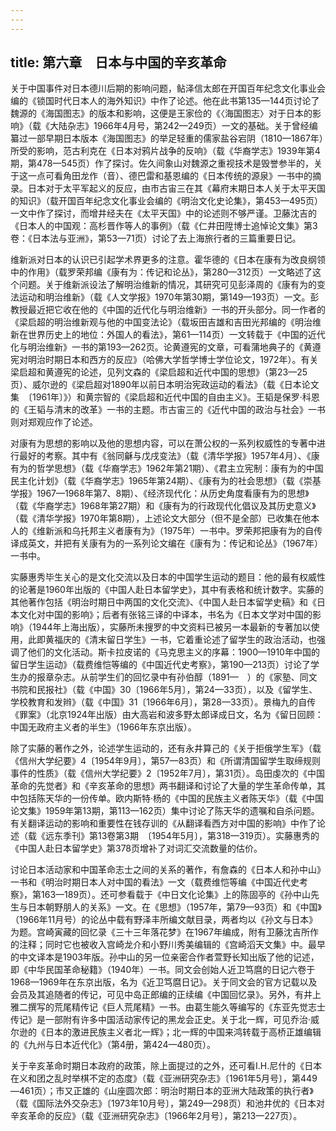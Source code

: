 ```yaml
---
---
---
```

title: 第六章　日本与中国的辛亥革命
---



关于中国事件对日本德川后期的影响问题，鲇泽信太郎在开国百年纪念文化事业会编的《锁国时代日本人的海外知识》中作了论述。他在此书第135—144页讨论了魏源的《海国图志》的版本和影响，这便是王家俭的《〈海国图志〉对于日本的影响》（载《大陆杂志》1966年4月号，第242—249页）一文的基础。关于曾经编纂过一部早期日本版本《海国图志》的举足轻重的儒家盐谷宕阴（1810—1867年）所受的影响，范古利克在《日本对鸦片战争的反响》（载《华裔学志》1939年第4期，第478—545页）作了探讨。佐久间象山对魏源之重视技术是毁誉参半的，关于这一点可看角田龙作（音）、德巴雷和基恩编的《日本传统的源泉》一书中的摘录。日本对于太平军起义的反应，由市古宙三在其《幕府末期日本人关于太平天国的知识》（载开国百年纪念文化事业会编的《明治文化史论集》，第453—495页）一文中作了探讨，而增井经夫在《太平天国》中的论述则不够严谨。卫藤沈吉的《日本人的中国观：高杉晋作等人的事例》（载《仁井田陞博士追悼论文集》第3卷：《日本法与亚洲》，第53—71页）讨论了去上海旅行者的三篇重要日记。

维新派对日本的认识已引起学术界更多的注意。霍华德的《日本在康有为改良纲领中的作用》（载罗荣邦编《康有为：传记和论丛》，第280—312页）一文略述了这个问题。关于维新派设法了解明治维新的情况，其研究可见彭泽周的《康有为的变法运动和明治维新》（载《人文学报》1970年第30期，第149—193页）一文。彭教授最近把它收在他的《中国的近代化与明治维新》一书的开头部分。同一作者的《梁启超的明治维新观与他的中国变法论》（载坂田吉雄和吉田光邦编的《明治维新在世界历史上的地位：外国人的看法》，第61—114页）一文转载于《中国的近代化与明治维新》一书的第193—262页。论黄遵宪的文章，可看蒲地典子的《黄遵宪对明治时期日本和西方的反应》（哈佛大学哲学博士学位论文，1972年）。有关梁启超和黄遵宪的论述，见列文森的《梁启超和近代中国的思想》（第23—25页）、威尔逊的《梁启超对1890年以前日本明治宪政运动的看法》（载《日本论文集　〔1961年〕》）和黄宗智的《梁启超和近代中国的自由主义》。王韬是保罗·科恩的《王韬与清末的改革》一书的主题。市古宙三的《近代中国的政治与社会》一书则对郑观应作了论述。

对康有为思想的影响以及他的思想内容，可以在萧公权的一系列权威性的专著中进行最好的考察。其中有《翁同龢与戊戌变法》（载《清华学报》1957年4月）、《康有为的哲学思想》（载《华裔学志》1962年第21期）、《君主立宪制：康有为的中国民主化计划》（载《华裔学志》1965年第24期）、《康有为的社会思想》（载《崇基学报》1967—1968年第7、8期）、《经济现代化：从历史角度看康有为的思想》（载《华裔学志》1968年第27期）和《康有为的行政现代化倡议及其历史意义》（载《清华学报》1970年第8期），上述论文大部分（但不是全部）已收集在他本人的《维新派和乌托邦主义者康有为》（1975年）一书中。罗荣邦把康有为的自传译成英文，并把有关康有为的一系列论文编在《康有为：传记和论丛》（1967年）一书中。

实藤惠秀毕生关心的是文化交流以及日本的中国学生运动的题目：他的最有权威性的论著是1960年出版的《中国人赴日本留学史》，其中有表格和统计数字。实藤的其他著作包括《明治时期日中两国的文化交流》、《中国人赴日本留学史稿》和《日本文化对中国的影响》；后者有张铭三译的中译本，书名为《日本文学对中国的影响》（1944年上海出版），实藤所未搜罗的中文资料已被另一本最新的专著加以使用，此即黄福庆的《清末留日学生》一书，它着重论述了留学生的政治活动，也强调了他们的文化活动。斯卡拉皮诺的《马克思主义的序幕：1900—1910年中国的留日学生运动》（载费维恺等编的《中国近代史考察》，第190—213页）讨论了学生办的报章杂志。从前学生们的回忆录中有孙伯醇（1891—　）的《家塾、同文书院和民报社》（载《中国》30〔1966年5月〕，第24—33页），以及《留学生、学校教育和发辫》（载《中国》31〔1966年6月〕，第28—33页）。景梅九的自传《罪案》（北京1924年出版）由大高岩和波多野太郎译成日文，名为《留日回顾：中国无政府主义者的半生》（1966年东京出版）。

除了实藤的著作之外，论述学生运动的，还有永井算己的《关于拒俄学生军》（载《信州大学纪要》4〔1954年9月〕，第57—83页）和《所谓清国留学生取缔规则事件的性质》（载《信州大学纪要》2〔1952年7月〕，第31页）。岛田虔次的《中国革命的先觉者》和《辛亥革命的思想》两书翻译和讨论了大量的学生革命传单，其中包括陈天华的一份传单。欧内斯特·杨的《中国的民族主义者陈天华》（载《中国论文集》1959年第13期，第113—162页）集中讨论了陈天华的遗嘱和自杀问题。有关翻译运动的影响和重要性在钱存训的《从翻译看西方对中国的影响》中作了论述（载《远东季刊》第13卷第3期　〔1954年5月〕，第318—319页）。实藤惠秀的《中国人赴日本留学史》第378页增补了对词汇交流数量的估价。

讨论日本活动家和中国革命志士之间的关系的著作，有詹森的《日本人和孙中山》一书和《明治时期日本人对中国的看法》一文（载费维恺等编《中国近代史考察》，第163—189页）。还可参看载于《中日文化论集》上的陈固亭的《孙中山先生与日本朝野朋人的关系》一文。在《思想》（1957年，第79—93页）和《中国》（1966年11月号）的论丛中载有野泽丰所编文献目录，两者均以《孙文与日本》为题。宫崎寅藏的回忆录《三十三年落花梦》在1967年编成，附有卫藤沈吉所作的注释；同时它也被收入宫崎龙介和小野川秀美编辑的《宫崎滔天文集》中。最早的中文译本是1903年版。孙中山的另一位亲密合作者萱野长知出版了他的记述，即《中华民国革命秘籍》（1940年）一书。同文会创始人近卫笃麿的日记六卷于1968—1969年在东京出版，名为《近卫笃麿日记》。关于同文会的官方记载以及会员及其追随者的传记，可见中岛正郎编的正续编《中国回忆录》。另外，有井上雅二撰写的荒尾精传记《巨人荒尾精》一书。由葛生能久等编写的《东亚先觉志士传记》是一部附有许多中国活动家传记的黑龙会正史。关于北一辉，可见乔治·威尔逊的《日本的激进民族主义者北一辉》；北一辉的中国来鸿转载于高桥正雄编辑的《九州与日本近代化》（第4册，第424—480页）。

关于辛亥革命时期日本政府的政策，除上面提过的之外，还可看I.H.尼什的《日本在义和团之乱时举棋不定的态度》（载《亚洲研究杂志》〔1961年5月号〕，第449—461页）；市又正雄的《山座圆次郎：明治时期日本的亚洲大陆政策的执行者》（载《国际法外交杂志》〔1973年10月号〕，第249—298页）和池井优的《日本对辛亥革命的反应》（载《亚洲研究杂志》〔1966年2月号〕，第213—227页）。